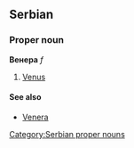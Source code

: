 ==Serbian==
===Proper noun===
'''Венера''' ''f''
#[[Venus]]
====See also====
*[[Venera]]
[[Category:Serbian proper nouns]]